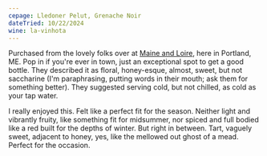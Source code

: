 ```yaml
---
cepage: Lledoner Pelut, Grenache Noir
dateTried: 10/22/2024
wine: la-vinhota
---
```


Purchased from the lovely folks over at
[Maine and Loire](https://www.maineandloire.com), here in Portland, ME. Pop in
if you're ever in town, just an exceptional spot to get a good bottle. They
described it as floral, honey-esque, almost, sweet, but not saccharine (I'm
paraphrasing, putting words in their mouth; ask them for something better). They
suggested serving cold, but not chilled, as cold as your tap water.

I really enjoyed this. Felt like a perfect fit for the season. Neither light and
vibrantly fruity, like something fit for midsummer, nor spiced and full bodied
like a red built for the depths of winter. But right in between. Tart, vaguely
sweet, adjacent to honey, yes, like the mellowed out ghost of a mead. Perfect
for the occasion.
